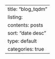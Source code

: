 ---
title: "blog_tqdm"
listing:
  contents: posts
  sort: "date desc"
  type: default
  categories: true
---
